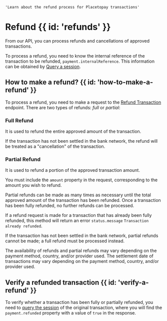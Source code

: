     'Learn about the refund process for Placetopay transactions'

# Refund {{ id: 'refunds' }}

From our API, you can process refunds and cancellations of approved transactions.

To process a refund, you need to know the internal reference of the transaction to be refunded, `payment.internalReference`. This information can be obtained by [Query a session](/en/checkout/api/reference/session#query-a-session).

## How to make a refund? {{ id: 'how-to-make-a-refund' }}

To process a refund, you need to make a request to the [Refund Transaction](/en/checkout/api/reference/payment#reverse-payment) endpoint. There are two types of refunds: *full* or *partial*:

### Full Refund

It is used to refund the entire approved amount of the transaction.

If the transaction has not been settled in the bank network, the refund will be treated as a "cancellation" of the transaction.

### Partial Refund

It is used to refund a portion of the approved transaction amount.

You must include the `amount` property in the request, corresponding to the amount you wish to refund.

Partial refunds can be made as many times as necessary until the total approved amount of the transaction has been refunded. Once a transaction has been fully refunded, no further refunds can be processed.

If a refund request is made for a transaction that has already been fully refunded, this method will return an error `status.message` `Transaction already refunded`.

If the transaction has not been settled in the bank network, partial refunds cannot be made; a full refund must be processed instead.

<Note>
    The availability of refunds and partial refunds may vary depending on the payment method, country, and/or provider used.
    The settlement date of transactions may vary depending on the payment method, country, and/or provider used.
</Note>

## Verify a refunded transaction {{ id: 'verify-a-refund' }}

To verify whether a transaction has been fully or partially refunded, you need to [query the session](/en/checkout/api/reference/session#query-a-session) of the original transaction, where you will find the `payment.refunded` property with a value of `true` in the response.